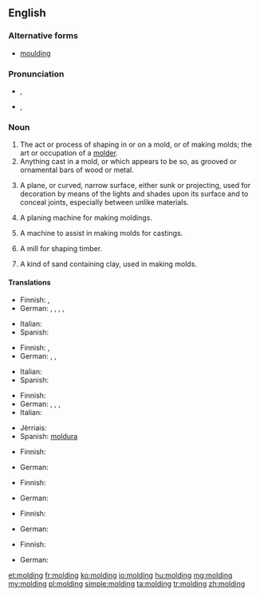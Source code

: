 ==English==

===Alternative forms===
* [[moulding]] {{qualifier|mainly UK}}

===Pronunciation===
* {{a|UK}} {{IPA|/ˈməʊl.dɪŋ/}}, {{X-SAMPA|/"m@Ul.dIN/}}
* {{a|US}} {{IPA|/ˈmoʊl.dɪŋɡ/}}, {{X-SAMPA|/"moUl.dINg/}}

===Noun===
{{en-noun}}

# The act or process of shaping in or on a mold, or of making molds; the art or occupation of a [[molder]].
# Anything cast in a mold, or which appears to be so, as grooved or ornamental bars of wood or metal.
# {{context|architecture}} A plane, or curved, narrow surface, either sunk or projecting, used for decoration by means of the lights and shades upon its surface and to conceal joints, especially between unlike materials.
# {{context|woodwork}} A planing machine for making moldings.
# {{context|founding}} A machine to assist in making molds for castings.
# {{context|milling}} A mill for shaping timber.
# {{context|founding}} A kind of sand containing clay, used in making molds.

====Translations====
{{trans-top|act or process of shaping in a mold}}
* Finnish: {{t-|fi|valaminen}}, {{t+|fi|valu}}
* German: {{t-|de|Abformen|n}}, {{t+|de|Formen|n}}, {{t-|de|Formung|f}}, {{t-|de|Ausformung|f}}, {{t-|de|Formverfahren|n}}
{{trans-mid}}
* Italian: {{t+|it|cimasa|f}}
* Spanish: {{t+|es|moldeado|m}}
{{trans-bottom}}

{{trans-top|anything cast in a mold}}
* Finnish: {{t+|fi|valos}}, {{t+|fi|valu}}
* German: {{t-|de|Guss|m}}, {{t-|de|Spritzling|m}}, {{t-|de|Gussstück|n}}
{{trans-mid}}
* Italian: {{t+|it|cimasa|f}}
* Spanish: {{t-|es|moldura|f}}
{{trans-bottom}}

{{trans-top|architecture: narrow decorative surface}}
* Finnish: {{t+|fi|lista}}
* German: {{t+|de|Leiste|f}}, {{t-|de|Profilleiste|f}}, {{t+|de|Profil|n}} , {{t|de|Zierleiste|f}}
* Italian: {{t+|it|cimasa|f}}
{{trans-mid}}
* Jèrriais: {{tø|roa-jer|moûleuse|f}}
* Spanish: [[moldura]] {{f}}
{{trans-bottom}}

{{trans-top|planing machine}}
* Finnish: {{t-|fi|muotohöylä}}
{{trans-mid}}
* German: {{t-|de|Profilhobel|m}}
{{trans-bottom}}

{{trans-top|machine to assist in making molds}}
* Finnish: {{t-|fi|muottikone}}
{{trans-mid}}
* German: {{t-|de|Formmaschine|f}}
{{trans-bottom}}

{{trans-top|mill for shaping timber}}
* Finnish: {{t-|fi|muotojyrsin}}
{{trans-mid}}
* German: {{t-|de|Profilfräse|f}}
{{trans-bottom}}

{{trans-top|founding: sand used for making molds}}
* Finnish: {{t-|fi|valuhiekka}}
{{trans-mid}}
* German: {{t-|de|Formsand|m}}
{{trans-bottom}}

[[et:molding]]
[[fr:molding]]
[[ko:molding]]
[[io:molding]]
[[hu:molding]]
[[mg:molding]]
[[my:molding]]
[[pl:molding]]
[[simple:molding]]
[[ta:molding]]
[[tr:molding]]
[[zh:molding]]